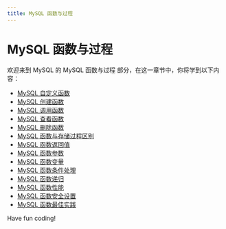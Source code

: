 ```yaml
---
title: MySQL 函数与过程
---
```


# MySQL 函数与过程

欢迎来到 MySQL 的 MySQL 函数与过程 部分，在这一章节中，你将学到以下内容：

- [MySQL 自定义函数](./0-mysql-custom-functions.mdx)
- [MySQL 创建函数](./1-mysql-create-function.mdx)
- [MySQL 调用函数](./2-mysql-call-function.mdx)
- [MySQL 查看函数](./3-mysql-view-function.mdx)
- [MySQL 删除函数](./4-mysql-delete-function.mdx)
- [MySQL 函数与存储过程区别](./5-difference-between-mysql-function-and-stored-procedure.mdx)
- [MySQL 函数返回值](./6-mysql-function-return-value.mdx)
- [MySQL 函数参数](./7-mysql-function-parameters.mdx)
- [MySQL 函数变量](./8-mysql-function-variable.mdx)
- [MySQL 函数条件处理](./9-mysql-function-condition-handling.mdx)
- [MySQL 函数递归](./10-mysql-function-recursion.mdx)
- [MySQL 函数性能](./11-mysql-function-performance.mdx)
- [MySQL 函数安全设置](./12-mysql-function-security-settings.mdx)
- [MySQL 函数最佳实践](./13-mysql-function-best-practices.mdx)

Have fun coding!